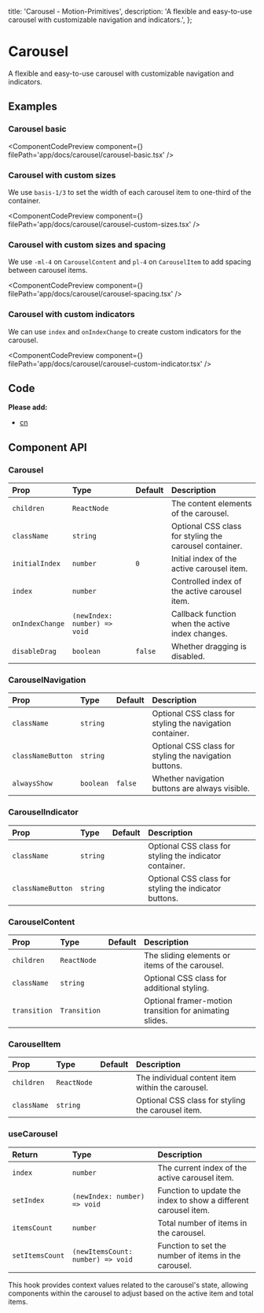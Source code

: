   title: 'Carousel - Motion-Primitives',
  description:
    'A flexible and easy-to-use carousel with customizable navigation and indicators.',
};


# Carousel

A flexible and easy-to-use carousel with customizable navigation and indicators.

## Examples

### Carousel basic

<ComponentCodePreview
  component={<CarouselBasic />}
  filePath='app/docs/carousel/carousel-basic.tsx'
/>

### Carousel with custom sizes

We use `basis-1/3` to set the width of each carousel item to one-third of the container.

<ComponentCodePreview
  component={<CarouselCustomSizes />}
  filePath='app/docs/carousel/carousel-custom-sizes.tsx'
/>

### Carousel with custom sizes and spacing

We use `-ml-4` on `CarouselContent` and `pl-4` on `CarouselItem` to add spacing between carousel items.

<ComponentCodePreview
  component={<CarouselSpacing />}
  filePath='app/docs/carousel/carousel-spacing.tsx'
/>

### Carousel with custom indicators

We can use `index` and `onIndexChange` to create custom indicators for the carousel.

<ComponentCodePreview
  component={<CarouselCustomIndicator />}
  filePath='app/docs/carousel/carousel-custom-indicator.tsx'
/>

## Code

<CodeBlock filePath='components/core/carousel.tsx' />

**Please add:**

- [cn](https://github.com/ibelick/motion-primitives/blob/main/lib/utils.ts)

## Component API

### Carousel

| Prop            | Type                         | Default | Description                                            |
| :-------------- | :--------------------------- | :------ | :----------------------------------------------------- |
| `children`      | `ReactNode`                  |         | The content elements of the carousel.                  |
| `className`     | `string`                     |         | Optional CSS class for styling the carousel container. |
| `initialIndex`  | `number`                     | `0`     | Initial index of the active carousel item.             |
| `index`         | `number`                     |         | Controlled index of the active carousel item.          |
| `onIndexChange` | `(newIndex: number) => void` |         | Callback function when the active index changes.       |
| `disableDrag`   | `boolean`                    | `false` | Whether dragging is disabled.                          |

### CarouselNavigation

| Prop              | Type      | Default | Description                                              |
| :---------------- | :-------- | :------ | :------------------------------------------------------- |
| `className`       | `string`  |         | Optional CSS class for styling the navigation container. |
| `classNameButton` | `string`  |         | Optional CSS class for styling the navigation buttons.   |
| `alwaysShow`      | `boolean` | `false` | Whether navigation buttons are always visible.           |

### CarouselIndicator

| Prop              | Type     | Default | Description                                             |
| :---------------- | :------- | :------ | :------------------------------------------------------ |
| `className`       | `string` |         | Optional CSS class for styling the indicator container. |
| `classNameButton` | `string` |         | Optional CSS class for styling the indicator buttons.   |

### CarouselContent

| Prop         | Type         | Default | Description                                             |
| :----------- | :----------- | :------ | :------------------------------------------------------ |
| `children`   | `ReactNode`  |         | The sliding elements or items of the carousel.          |
| `className`  | `string`     |         | Optional CSS class for additional styling.              |
| `transition` | `Transition` |         | Optional framer-motion transition for animating slides. |

### CarouselItem

| Prop        | Type        | Default | Description                                       |
| :---------- | :---------- | :------ | :------------------------------------------------ |
| `children`  | `ReactNode` |         | The individual content item within the carousel.  |
| `className` | `string`    |         | Optional CSS class for styling the carousel item. |

### useCarousel

| Return          | Type                              | Description                                                     |
| :-------------- | :-------------------------------- | :-------------------------------------------------------------- |
| `index`         | `number`                          | The current index of the active carousel item.                  |
| `setIndex`      | `(newIndex: number) => void`      | Function to update the index to show a different carousel item. |
| `itemsCount`    | `number`                          | Total number of items in the carousel.                          |
| `setItemsCount` | `(newItemsCount: number) => void` | Function to set the number of items in the carousel.            |

This hook provides context values related to the carousel's state, allowing components within the carousel to adjust based on the active item and total items.
